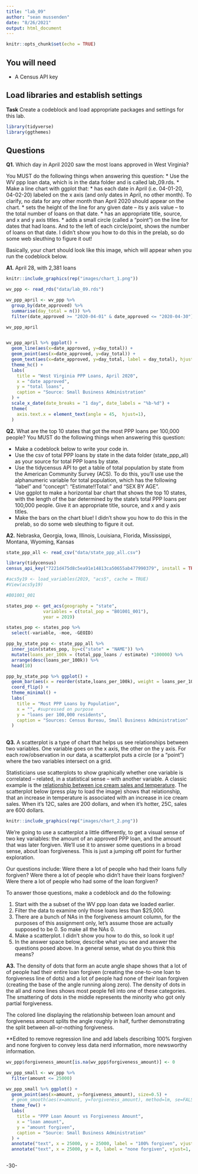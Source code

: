 ```yaml
---
title: "lab_09"
author: "sean mussenden"
date: "8/26/2021"
output: html_document
---
```


```r
knitr::opts_chunk$set(echo = TRUE)
```

## You will need

* A Census API key

## Load libraries and establish settings

**Task** Create a codeblock and load appropriate packages and settings for this lab.

```r
library(tidyverse)
library(ggthemes)
```



## Questions

**Q1.** Which day in April 2020 saw the most loans approved in West Virginia? 

You MUST do the following things when answering this question:
* Use the WV ppp loan data, which is in the data folder and is called lab_09.rds.
* Make a line chart with ggplot that:
  * has each date in April (i.e. 04-01-20, 04-02-20) labeled on the x axis (and only dates in April, no other month). To clarify, no data for any other month than April 2020 should appear on the chart. 
  * sets the height of the line for any given date -- its y axis value -- to the total number of loans on that date.
  * has an appropriate title, source, and x and y axis titles. 
  * adds a small circle (called a "point") on the line for dates that had loans. And to the left of each circle/point, shows the number of loans on that date.  I didn't show you how to do this in the prelab, so do some web sleuthing to figure it out! 

Basically, your chart should look like this image, which will appear when you run the codeblock below. 

**A1.** April 28, with 2,381 loans

```r
knitr::include_graphics(rep("images/chart_1.png"))

```

```r
wv_ppp <- read_rds("data/lab_09.rds")

wv_ppp_april <- wv_ppp %>%
  group_by(date_approved) %>%
  summarise(day_total = n()) %>%
  filter(date_approved >= "2020-04-01" & date_approved <= "2020-04-30")

wv_ppp_april


wv_ppp_april %>% ggplot() + 
  geom_line(aes(x=date_approved, y=day_total)) +
  geom_point(aes(x=date_approved, y=day_total)) +
  geom_text(aes(x=date_approved, y=day_total, label = day_total), hjust=0, vjust=2, size=3) +
  theme_hc() +
  labs(
    title = "West Virginia PPP Loans, April 2020",
    x = "date approved",
    y = "total loans",
    caption = "Source: Small Business Administration"
  ) + 
  scale_x_date(date_breaks = "1 day", date_labels = "%b-%d") + 
  theme(
    axis.text.x = element_text(angle = 45,  hjust=1),
  ) 

```

**Q2.** What are the top 10 states that got the most PPP loans per 100,000 people? You MUST do the following things when answering this question:

* Make a codeblock below to write your code in.
* Use the csv of total PPP loans by state in the data folder (state_ppp_all) as your source for total PPP loans by state.  
* Use the tidycensus API to get a table of total population by state from the American Community Survey (ACS). To do this, you'll use use the alphanumeric variable for total population, which has the following "label" and "concept": "Estimate!!Total:" and "SEX BY AGE".  
* Use ggplot to make a horizontal bar chart that shows the top 10 states, with the length of the bar determined by the state's total PPP loans per 100,000 people. Give it an appropriate title, source, and x and y axis titles. 
* Make the bars on the chart blue! I didn't show you how to do this in the prelab, so do some web sleuthing to figure it out.  

**A2.** Nebraska, Georgia, Iowa, Illinois, Louisiana, Florida, Mississippi, Montana, Wyoming, Kansas

```r
state_ppp_all <- read_csv("data/state_ppp_all.csv")

library(tidycensus)
census_api_key("7221d475d8c5ea91e14813ca50655ab477990379", install = TRUE, overwrite = TRUE)

#acs5y19 <- load_variables(2019, "acs5", cache = TRUE)
#View(acs5y19)

#B01001_001

states_pop <- get_acs(geography = "state",
              variables = c(total_pop = "B01001_001"),
              year = 2019)

states_pop <- states_pop %>%
  select(-variable, -moe, -GEOID)

ppp_by_state_pop <- state_ppp_all %>%
  inner_join(states_pop, by=c("state" = "NAME")) %>%
  mutate(loans_per_100k = (total_ppp_loans / estimate) *100000) %>%
  arrange(desc(loans_per_100k)) %>%
  head(10)

ppp_by_state_pop %>% ggplot() + 
  geom_bar(aes(x = reorder(state,loans_per_100k), weight = loans_per_100k), fill="#82C0E7") + 
  coord_flip() + 
  theme_minimal() +
  labs(
    title = "Most PPP Loans by Population",
    x = "", #supressed on purpose 
    y = "loans per 100,000 residents",
    caption = "Sources: Census Bureau, Small Business Administration"
  )
  
```



**Q3.**  A scatterplot is a type of chart that helps us see relationships between two variables. One variable goes on the x axis, the other on the y axis.  For each row/observation in our data, a scatterplot puts a circle (or a "point") where the two variables intersect on a grid. 

Statisticians use scatterplots to show graphically whether one variable is correlated -- related, in a statistical sense -- with another variable.  A classic example is the [relationship between ice cream sales and temperature](https://www.mathsisfun.com/data/scatter-xy-plots.html).  The scatterplot below (press play to load the image) shows that relationship, that an increase in temperature is associated with an increase in ice cream sales. When it's 12C, sales are 200 dollars, and when it's hotter, 25C, sales are 600 dollars.

```r
knitr::include_graphics(rep("images/chart_2.png"))
```

We're going to use a scatterplot a little differently, to get a visual sense of two key variables: the amount of an approved PPP loan, and the amount that was later forgiven. We'll use it to answer some questions in a broad sense, about loan forgiveness.  This is just a jumping off point for further exploration. 

Our questions include: Were there a lot of people who had their loans fully forgiven?  Were there a lot of people who didn't have their loans forgiven? Were there a lot of people who had some of the loan forgiven? 

To answer those questions, make a codeblock and do the following:

1. Start with the a subset of the WV ppp loan data we loaded earlier.
2. Filter the data to examine only those loans less than $25,000.
3. There are a bunch of NAs in the forgiveness amount column, for the purposes of this assignment only, let's assume those are actually supposed to be 0. So make all the NAs 0. 
4. Make a scatterplot. I didn't show you how to do this, so look it up! 
5. In the answer space below, describe what you see and answer the questions posed above.  In a general sense, what do you think this means?  

**A3.** The density of dots that form an acute angle shape shows that a lot of of people had their entire loan forgiven (creating the one-to-one loan to forgiveness line of dots) and a lot of people had none of their loan forgiven (creating the base of the angle running along zero). The density of dots in the all and none lines shows most people fell into one of these categories. The smattering of dots in the middle represents the minority who got only partial forgiveness. 

The colored line displaying the relationship between loan amount and forgiveness amount splits the angle roughly in half, further demonstrating the split between all-or-nothing forgiveness. 

**Edited to remove regression line and add labels describing 100% forgiven and none forgiven to convey less data nerd information, more newsworthy information.


```r

wv_ppp$forgiveness_amount[is.na(wv_ppp$forgiveness_amount)] <- 0

wv_ppp_small <- wv_ppp %>%
  filter(amount <= 25000)

wv_ppp_small %>% ggplot() +
  geom_point(aes(x=amount, y=forgiveness_amount), size=0.5) +
  # geom_smooth(aes(x=amount, y=forgiveness_amount), method=lm, se=FALSE, color="#1ABC9C") +
  theme_few() +
  labs(
    title = "PPP Loan Amount vs Forgiveness Amount",
    x = "loan amount", 
    y = "amount forgiven",
    caption = "Source: Small Business Administration"
  ) + 
  annotate("text", x = 25000, y = 25000, label = "100% forgiven", vjust=1, hjust=1.5) +
  annotate("text", x = 25000, y = 0, label = "none forgiven", vjust=1, hjust = 1)



```
-30-
